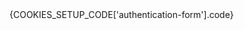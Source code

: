 
<CookiesDocsHeader />

<CookiePreview>
  <AuthenticationFormExample />
</CookiePreview>

<div className="py-12" />

<ComponentManualSetup>
  <CodeBlock
    className="w-full"
    hasViewMore
    fileName={COOKIES_SETUP_CODE['authentication-form'].registerAt}>
    {COOKIES_SETUP_CODE['authentication-form'].code}
  </CodeBlock>
</ComponentManualSetup>

